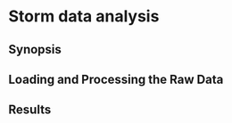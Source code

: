 Storm data analysis
========================================================

## Synopsis

## Loading and Processing the Raw Data

## Results